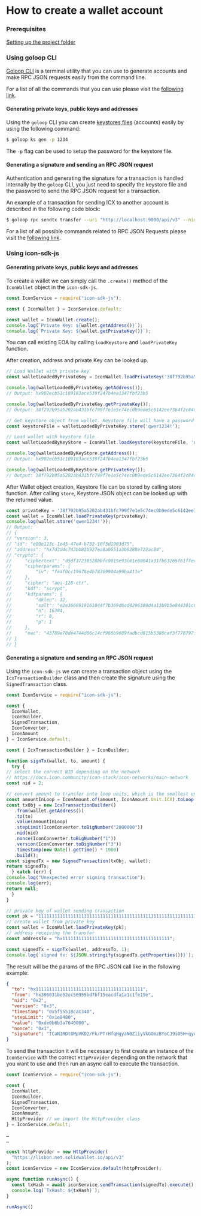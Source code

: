 # How to create a wallet account

### Prerequisites

[Setting up the project folder](/develop-on-icon-chain/accounts-and-authentication#setting-up-the-project-folder)

### Using goloop CLI

[Goloop CLI](/develop-on-icon-chain/blockchain-components/goloop) is a terminal utility that you can use to generate accounts and make RPC JSON requests easily from the command line.

For a list of all the commands that you can use please visit the [following link](https://github.com/icon-project/goloop/blob/master/doc/goloop\_cli.md#goloop).

#### Generating private keys, public keys and addresses

Using the `goloop` CLI you can create [keystores files](https://ethereum.org/en/developers/docs/data-structures-and-encoding/web3-secret-storage/) (accounts) easily by using the following command:

```bash
$ goloop ks gen -p 1234
```

The `-p` flag can be used to setup the password for the keystore file.

#### Generating a signature and sending an RPC JSON request

Authentication and generating the signature for a transaction is handled internally by the `goloop` CLI, you just need to specify the keystore file and the password to send the RPC JSON request for a transaction.

An example of a transaction for sending ICX to another account is described in the following code block:

```bash
$ goloop rpc sendtx transfer --uri "http://localhost:9000/api/v3" --nid "3" --step_limit "2000000" --to "hxb6b5791be0b5ef67063b3c10b840fb81514db2fd" --value "1000" --key_password "1234" --key_store ./path/to/wallet.json
```

For a list of all possible commands related to RPC JSON Requests please visit the [following link](https://github.com/icon-project/goloop/blob/master/doc/goloop\_cli.md#goloop-rpc).

### Using icon-sdk-js

#### Generating private keys, public keys and addresses

To create a wallet we can simply call the `.create()` method of the `IconWallet` object in the `icon-sdk-js`.

```javascript
const IconService = require("icon-sdk-js");

const { IconWallet } = IconService.default;

const wallet = IconWallet.create();
console.log(`Private Key: ${wallet.getAddress()}`);
console.log(`Private Key: ${wallet.getPrivateKey()}`);
```

You can call existing EOA by calling `loadKeystore` and `loadPrivateKey` function.

After creation, address and private Key can be looked up.

```javascript
// Load Wallet with private key
const walletLoadedByPrivateKey = IconWallet.loadPrivateKey('38f792b95a5202ab431bfc799f7e1e5c74ec0b9ede5c6142ee7364f2c84d72f6');

console.log(walletLoadedByPrivateKey.getAddress());
// Output: hx902ecb51c109183ace539f247b4ea1347fbf23b5

console.log(walletLoadedByPrivateKey.getPrivateKey());
// Output: 38f792b95a5202ab431bfc799f7e1e5c74ec0b9ede5c6142ee7364f2c84d72f6);

// Get keystore object from wallet. Keystore file will have a password
const keystoreFile = walletLoadedByPrivateKey.store('qwer1234!');

// Load wallet with keystore file
const walletLoadedByKeyStore = IconWallet.loadKeystore(keystoreFile, 'qwer1234!');

console.log(walletLoadedByKeyStore.getAddress());
// Output: hx902ecb51c109183ace539f247b4ea1347fbf23b5

console.log(walletLoadedByKeyStore.getPrivateKey());
// Output: 38f792b95a5202ab431bfc799f7e1e5c74ec0b9ede5c6142ee7364f2c84d72f6);
```

After Wallet object creation, Keystore file can be stored by calling store function. After calling `store`, Keystore JSON object can be looked up with the returned value.

```javascript
const privateKey = '38f792b95a5202ab431bfc799f7e1e5c74ec0b9ede5c6142ee7364f2c84d72f6';
const wallet = IconWallet.loadPrivateKey(privateKey);
console.log(wallet.store('qwer1234!'));
// Output:
// {
// "version": 3,
// "id": "e00e113c-1e45-47e4-b732-10f3d1903d75",
// "address": "hx7d3d4c743bb82b927ea8a0551a3b9288e722ac84",
// "crypto": {
//     "ciphertext": "d5df37230528bbfc0015e93c61e60041a31fb63266f61ffec60a31f474d4d7d0",
//     "cipherparams": {
//         "iv": "feaf0cc19678e4b78369904a99ba411e"
//     },
//     "cipher": "aes-128-ctr",
//     "kdf": "scrypt",
//     "kdfparams": {
//         "dklen": 32,
//         "salt": "e2e3666919161044f7b369d6ad4296380d4a13b9b5e844301c64a502ea3da240",
//         "n": 16384,
//         "r": 8,
//         "p": 1
//     },
//     "mac": "43789e78de4744d06c14cf966b9609fadbcd815b5380caf3f778797f9824d9d7"
// }
// }
```

#### Generating a signature and sending an RPC JSON request

Using the `icon-sdk-js` we can create a transaction object using the `IcxTransactionBuilder` class and then create the signature using the `SignedTransaction` class.

```javascript
const IconService = require("icon-sdk-js");

const {
  IconWallet,
  IconBuilder,
  SignedTransaction,
  IconConverter,
  IconAmount
} = IconService.default;

const { IcxTransactionBuilder } = IconBuilder;

function signTx(wallet, to, amount) {
  try {
// select the correct NID depending on the network
// https://docs.icon.community/icon-stack/icon-networks/main-network
const nid = 2;

// convert amount to transfer into loop units, which is the smallest unit of currency
const amountInLoop = IconAmount.of(amount, IconAmount.Unit.ICX).toLoop();
const txObj = new IcxTransactionBuilder()
   .from(wallet.getAddress())
   .to(to)
   .value(amountInLoop)
   .stepLimit(IconConverter.toBigNumber("2000000"))
   .nid(nid)
   .nonce(IconConverter.toBigNumber("1"))
   .version(IconConverter.toBigNumber("3"))
   .timestamp(new Date().getTime() * 1000)
   .build();
const signedTx = new SignedTransaction(txObj, wallet);
return signedTx;
  } catch (err) {
console.log("Unexpected error signing transaction");
console.log(err);
return null;
  }
}

// private key of wallet sending transaction
const pk = "1111111111111111111111111111111111111111111111111111111111111111";
// create wallet from private key
const wallet = IconWallet.loadPrivateKey(pk);
// address receiving the transfer
const addressTo = "hx1111111111111111111111111111111111111111";

const signedTx = signTx(wallet, addressTo, 1);
console.log(`signed tx: ${JSON.stringify(signedTx.getProperties())}`);
```

The result will be the params of the RPC JSON call like in the following example:

```json
{
  "to": "hx1111111111111111111111111111111111111111",
  "from": "hx396031be52ec56955bd7bf15eacdfa1a1c1fe19e",
  "nid": "0x2",
  "version": "0x3",
  "timestamp": "0x5f55518cac340",
  "stepLimit": "0x1e8480",
  "value": "0xde0b6b3a7640000",
  "nonce": "0x1",
  "signature": "TCaN1RDt8MpVKD2/Fk/PTrHfqHgyaN0ZiiyVkGOmzBYoCJ9iO5H+qyuI1M7nshONy7DHk5w3g+nmsSETOyd9FgE="
}
```

To send the transaction it will be necessary to first create an instance of the `IconService` with the correct `HttpProvider` depending on the network that you want to use and then run an async call to execute the transaction.

```javascript
const IconService = require("icon-sdk-js");

const {
  IconWallet,
  IconBuilder,
  SignedTransaction,
  IconConverter,
  IconAmount,
  HttpProvider // we import the HttpProvider class
} = IconService.default;

…
…

const httpProvider = new HttpProvider(
  "https://lisbon.net.solidwallet.io/api/v3"
);
const iconService = new IconService.default(httpProvider);

async function runAsync() {
  const txHash = await iconService.sendTransaction(signedTx).execute();
  console.log(`TxHash: ${txHash}`);
}

runAsync()
```
